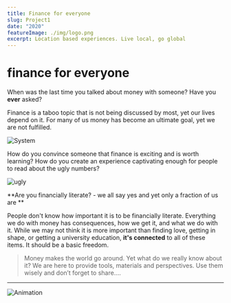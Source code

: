 ```yaml
---
title: Finance for everyone 
slug: Project1
date: "2020"
featureImage: ./img/logo.png
excerpt: Location based experiences. Live local, go global 
---
```


# finance for everyone

When was the last time you talked about money with someone? Have you **ever** asked? 

Finance is a taboo topic that is not being discussed by most, yet our lives depend on it. For many of us money has become an ultimate goal, yet we are not fulfilled.

![System](./img/system.png)


How do you convince someone that finance is exciting and is worth learning? How do you create an experience captivating enough for people to read about the ugly numbers? 

![ugly](./img/ugly.png)



**Are you financially literate? - we all say yes and yet only a fraction of us are **

People don't know how important it is to be financially literate. Everything we do with money has consequences, how we get it, and what we do with it. While we may not think it is more important than finding love, getting in shape, or getting a university education, **it's connected** to all of these items. It should be a basic freedom.
> Money makes the world go around. Yet what do we really know about it?    We are here to provide tools, materials and perspectives.                              Use them wisely and don’t forget to share....

---

![Animation](./img/animation.gif)



